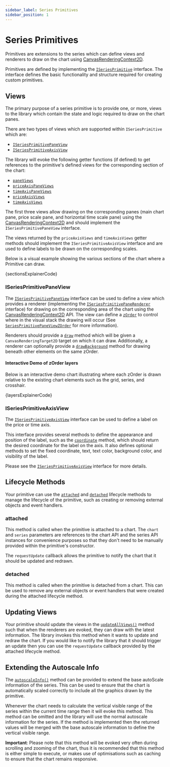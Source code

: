 ```yaml
---
sidebar_label: Series Primitives
sidebar_position: 1
---
```


# Series Primitives

Primitives are extensions to the series which can define views and renderers to
draw on the chart using
[CanvasRenderingContext2D](https://developer.mozilla.org/en-US/docs/Web/API/CanvasRenderingContext2D).

Primitives are defined by implementing the
[`ISeriesPrimitive`](/api/interfaces/ISeriesPrimitive.md) interface. The
interface defines the basic functionality and structure required for creating
custom primitives.

## Views

The primary purpose of a series primitive is to provide one, or more, views to
the library which contain the state and logic required to draw on the chart
panes.

There are two types of views which are supported within `ISeriesPrimitive` which
are:

- [`ISeriesPrimitivePaneView`](/api/interfaces/ISeriesPrimitivePaneView.md)
- [`ISeriesPrimitiveAxisView`](/api/interfaces/ISeriesPrimitiveAxisView.md)

The library will evoke the following getter functions (if defined) to get
references to the primitive's defined views for the corresponding section of the
chart:

- [`paneViews`](/api/interfaces/ISeriesPrimitive.md#paneviews)
- [`priceAxisPaneViews`](/api/interfaces/ISeriesPrimitive.md#priceaxispaneviews)
- [`timeAxisPaneViews`](/api/interfaces/ISeriesPrimitive.md#timeaxispaneviews)
- [`priceAxisViews`](/api/interfaces/ISeriesPrimitive.md#priceaxisviews)
- [`timeAxisViews`](/api/interfaces/ISeriesPrimitive.md#timeaxisviews)

The first three views allow drawing on the corresponding panes (main chart pane,
price scale pane, and horizontal time scale pane) using the
[CanvasRenderingContext2D](https://developer.mozilla.org/en-US/docs/Web/API/CanvasRenderingContext2D)
and should implement the `ISeriesPrimitivePaneView` interface.

The views returned by the `priceAxisViews` and `timeAxisViews` getter methods
should implement the `ISeriesPrimitiveAxisView` interface and are used to define
labels to be drawn on the corresponding scales.

Below is a visual example showing the various sections of the chart where a Primitive can draw.


<CodeBlock replaceThemeConstants chart className="language-js" chartOnly>
	{sectionsExplainerCode}
</CodeBlock>

### ISeriesPrimitivePaneView

The [`ISeriesPrimitivePaneView`](/api/interfaces/ISeriesPrimitivePaneView.md)
interface can be used to define a view which provides a renderer (implementing
the
[`ISeriesPrimitivePaneRenderer`](/api/interfaces/ISeriesPrimitivePaneRenderer.md)
interface) for drawing on the corresponding area of the chart using the
[CanvasRenderingContext2D](https://developer.mozilla.org/en-US/docs/Web/API/CanvasRenderingContext2D)
API. The view can define a
[`zOrder`](/api/interfaces/ISeriesPrimitivePaneView.md#zorder) to control where
in the visual stack the drawing will occur (See
[`SeriesPrimitivePaneViewZOrder`](/api/index.md#seriesprimitivepaneviewzorder)
for more information).

Renderers should provide a
[`draw`](/api/interfaces/ISeriesPrimitivePaneRenderer.md#draw) method which will
be given a `CanvasRenderingTarget2D` target on which it can draw. Additionally,
a renderer can optionally provide a
[`drawBackground`](/api/interfaces/ISeriesPrimitivePaneRenderer.md#drawbackground)
method for drawing beneath other elements on the same zOrder.

#### Interactive Demo of zOrder layers

Below is an interactive demo chart illustrating where each zOrder is drawn relative to the existing chart elements such as the grid, series, and crosshair.


<CodeBlock replaceThemeConstants chart className="language-js" chartOnly>
	{layersExplainerCode}
</CodeBlock>

### ISeriesPrimitiveAxisView

The [`ISeriesPrimitiveAxisView`](/api/interfaces/ISeriesPrimitiveAxisView.md)
interface can be used to define a label on the price or time axis.

This interface provides several methods to define the appearance and position of
the label, such as the
[`coordinate`](/api/interfaces/ISeriesPrimitiveAxisView.md#coordinate) method,
which should return the desired coordinate for the label on the axis. It also
defines optional methods to set the fixed coordinate, text, text color,
background color, and visibility of the label.

Please see the
[`ISeriesPrimitiveAxisView`](/api/interfaces/ISeriesPrimitiveAxisView.md)
interface for more details.

## Lifecycle Methods

Your primitive can use the
[`attached`](/api/interfaces/ISeriesPrimitive.md#attached) and
[`detached`](/api/interfaces/ISeriesPrimitive.md#detached) lifecycle methods to
manage the lifecycle of the primitive, such as creating or removing external
objects and event handlers.

### attached

This method is called when the primitive is attached to a chart. The `chart` and
`series` parameters are references to the chart API and the series API instances
for convenience purposes so that they don't need to be manually provided within
the primitive's constructor.

The `requestUpdate` callback allows the primitive to notify the chart that it
should be updated and redrawn.

### detached

This method is called when the primitive is detached from a chart. This can be
used to remove any external objects or event handlers that were created during
the attached lifecycle method.

## Updating Views

Your primitive should update the views in the
[`updateAllViews()`](/api/interfaces/ISeriesPrimitive.md#updateallviews) method
such that when the renderers are evoked, they can draw with the latest
information. The library invokes this method when it wants to update and redraw
the chart. If you would like to notify the library that it should trigger an
update then you can use the `requestUpdate` callback provided by the attached
lifecycle method.

## Extending the Autoscale Info

The [`autoscaleInfo()`](/api/interfaces/ISeriesPrimitive.md#autoscaleinfo)
method can be provided to extend the base autoScale information of the series.
This can be used to ensure that the chart is automatically scaled correctly to
include all the graphics drawn by the primitive.

Whenever the chart needs to calculate the vertical visible range of the series
within the current time range then it will evoke this method. This method can be
omitted and the library will use the normal autoscale information for the
series. If the method is implemented then the returned values will be merged
with the base autoscale information to define the vertical visible range.

**Important**: Please note that this method will be evoked very often during
scrolling and zooming of the chart, thus it is recommended that this method is
either simple to execute, or makes use of optimisations such as caching to
ensure that the chart remains responsive.
